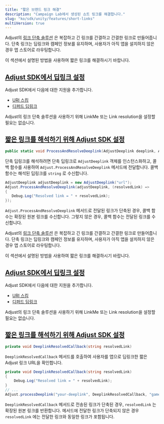 ```yaml
---
title: "짧은 브랜드 링크 해결"
description: "Campaign Lab에서 생성된 쇼트 링크를 해결합니다."
slug: "ko/sdk/unity/features/short-links"
multiVersion: true
---
```


<SdkVersion version="v5">

Adjust의 [링크 단축 솔루션](https://help.adjust.com/ko/article/short-branded-links) 은 복잡하고 긴 링크를 간결하고 간결한 링크로 만들어줍니다. 단축 링크는 딥링크와 캠페인 정보를 유지하며, 사용자가 아직 앱을 설치하지 않은 경우 앱 스토어로 라우팅합니다.

이 섹션에서 설명된 방법을 사용하여 짧은 링크를 해결하시기 바랍니다.

## [Adjust SDK에서 딥링크 설정](set-up-deep-linking-in-the-adjust-sdk)

Adjust SDK에서 다음에 대한 지원을 추가합니다.

-  [URI 스킴](/ko/sdk/unity/features/deep-links)
-  [디퍼드 딥링크](/ko/sdk/unity/features/deep-links#deferred-deep-linking)

<Callout type="note">

Adjust의 링크 단축 솔루션을 사용하기 위해 LinkMe 또는 Link resolution을 설정할 필요는 없습니다.

</Callout>

## [짧은 링크를 해석하기 위해 Adjust SDK 설정](set-up-the-adjust-sdk-to-resolve-short-links)

<CodeBlock title="메서드 서명">

```cs
public static void ProcessAndResolveDeeplink(AdjustDeeplink deeplink, Action<string> callback);
```

</CodeBlock>

단축 딥링크를 해석하려면 단축 딥링크로 `AdjustDeeplink` 객체를 인스턴스화하고, 콜백 함수를 사용하여 `Adjust.ProcessAndResolveDeeplink` 메서드에 전달합니다. 콜백 함수는 해석된 딥링크를 `string` 로 수신합니다.

```cs
AdjustDeeplink adjustDeeplink = new AdjustDeeplink("url");
Adjust.ProcessAndResolveDeeplink(adjustDeeplink, (resolvedLink) =>
{
   Debug.Log("Resolved link = " + resolvedLink);
});
```

`Adjust.ProcessAndResolveDeeplink` 메서드로 전달된 링크가 단축된 경우, 콜백 함수는 확장된 원본 링크를 수신합니다. 그렇지 않은 경우, 콜백 함수는 전달된 링크를 수신합니다.

</SdkVersion>
<SdkVersion version="v4">

Adjust의 [링크 단축 솔루션](https://help.adjust.com/ko/article/short-branded-links) 은 복잡하고 긴 링크를 간결하고 간결한 링크로 만들어줍니다. 단축 링크는 딥링크와 캠페인 정보를 유지하며, 사용자가 아직 앱을 설치하지 않은 경우 앱 스토어로 라우팅합니다.

이 섹션에서 설명된 방법을 사용하여 짧은 링크를 해결하시기 바랍니다.

## [Adjust SDK에서 딥링크 설정](set-up-deep-linking-in-the-adjust-sdk)

Adjust SDK에서 다음에 대한 지원을 추가합니다.

-  [URI 스킴](/ko/sdk/unity/features/deep-links)
-  [디퍼드 딥링크](/ko/sdk/unity/features/deep-links#deferred-deep-linking)

<Callout type="note">

Adjust의 링크 단축 솔루션을 사용하기 위해 LinkMe 또는 Link resolution을 설정할 필요는 없습니다.

</Callout>

## [짧은 링크를 해석하기 위해 Adjust SDK 설정](set-up-the-adjust-sdk-to-resolve-short-links)

<CodeBlock title="메서드 서명">

```cs
private void DeeplinkResolvedCallback(string resolvedLink)
```

</CodeBlock>

`DeeplinkResolvedCallback` 메서드를 호출하여 사용자를 앱으로 딥링크한 짧은 Adjust 링크 URL을 확인합니다.

```cs
private void DeeplinkResolvedCallback(string resolvedLink)
{
    Debug.Log("Resolved link = " + resolvedLink);
}
// ...
Adjust.processDeeplink("your-deeplink", DeeplinkResolvedCallback, "game-object-name-where-Adjust-script-is-loaded");
```

`DeeplinkResolvedCallback` 메서드로 전송된 링크가 단축된 경우, `resolvedLink` 는 확장된 원본 링크를 반환합니다. 메서드에 전달한 링크가 단축되지 않은 경우 `resolvedLink` 에는 전달한 링크와 동일한 링크가 포함됩니다.

</SdkVersion>

